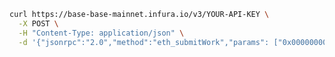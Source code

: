 
<Tabs>
  <TabItem value="cURL">

```bash
curl https://base-base-mainnet.infura.io/v3/YOUR-API-KEY \
  -X POST \
  -H "Content-Type: application/json" \
  -d '{"jsonrpc":"2.0","method":"eth_submitWork","params": ["0x0000000000000001","0x1234567890abcdef1234567890abcdef1234567890abcdef1234567890abcdef","0xD1FE5700000000000000000000000000D1FE5700000000000000000000000000"],"id":1}'
```

  </TabItem>
</Tabs>

